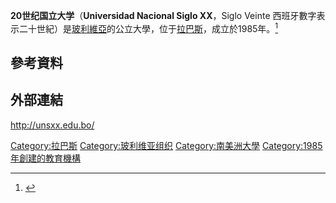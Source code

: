 '''20世纪国立大学'''（'''Universidad Nacional Siglo XX'''，Siglo Veinte 西班牙數字表示二十世紀）是[[玻利維亞|玻利維亞]]的公立大學，位于[[拉巴斯|拉巴斯]]，成立於1985年。<ref>{{Cite web |url=https://www.4icu.org/reviews/8259.htm |title=Uni Rank |accessdate=2020-11-24 |archive-date=2019-06-23 |archive-url=https://web.archive.org/web/20190623024043/https://www.4icu.org/reviews/8259.htm |dead-url=no }}</ref>

==參考資料==
{{reflist}}

==外部連結==
http://unsxx.edu.bo/{{Wayback|url=http://unsxx.edu.bo/ |date=20201207042417 }}

{{玻利維亞小作品}}
[[Category:拉巴斯|Category:拉巴斯]]
[[Category:玻利维亚组织|Category:玻利维亚组织]]
[[Category:南美洲大學|Category:南美洲大學]]
[[Category:1985年創建的教育機構|Category:1985年創建的教育機構]]